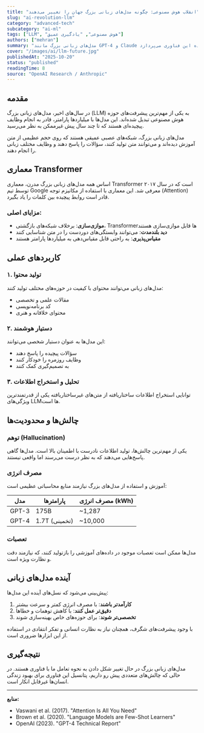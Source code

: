 ```yaml
---
title: "انقلاب هوش مصنوعی: چگونه مدل‌های زبانی بزرگ جهان را تغییر می‌دهند"
slug: "ai-revolution-llm"
category: "advanced-tech"
subcategory: "ai-ml"
tags: ["LLM", "هوش مصنوعی", "یادگیری عمیق"]
authors: ["mehran"]
summary: "مدل‌های زبانی بزرگ مانند GPT-4 و Claude در حال تغییر شیوه تعامل ما با فناوری هستند. این مقاله به بررسی پیشرفت‌های اخیر و تأثیرات آینده این فناوری می‌پردازد."
cover: "/images/ai/llm-future.jpg"
publishedAt: "2025-10-20"
status: "published"
readingTime: 8
source: "OpenAI Research / Anthropic"
---
```


## مقدمه

در سال‌های اخیر، مدل‌های زبانی بزرگ (LLM) به یکی از مهم‌ترین پیشرفت‌های حوزه هوش مصنوعی تبدیل شده‌اند. این مدل‌ها با میلیاردها پارامتر، قادر به انجام وظایف پیچیده‌ای هستند که تا چند سال پیش غیرممکن به نظر می‌رسید.

<Callout type="info">
مدل‌های زبانی بزرگ، شبکه‌های عصبی عمیقی هستند که روی حجم عظیمی از متن آموزش دیده‌اند و می‌توانند متن تولید کنند، سؤالات را پاسخ دهند و وظایف مختلف زبانی را انجام دهند.
</Callout>

## معماری Transformer

اساس همه مدل‌های زبانی بزرگ مدرن، معماری Transformer است که در سال ۲۰۱۷ توسط تیم Google معرفی شد. این معماری با استفاده از مکانیزم توجه (Attention) قادر است روابط پیچیده بین کلمات را یاد بگیرد.

### مزایای اصلی:

- **موازی‌سازی**: برخلاف شبکه‌های بازگشتی، Transformerها قابل موازی‌سازی هستند
- **دید بلندمدت**: می‌توانند وابستگی‌های دوردست را در متن شناسایی کنند
- **مقیاس‌پذیری**: به راحتی قابل مقیاس‌دهی به میلیاردها پارامتر هستند

## کاربردهای عملی

### ۱. تولید محتوا

مدل‌های زبانی می‌توانند محتوای با کیفیت در حوزه‌های مختلف تولید کنند:

- مقالات علمی و تخصصی
- کد برنامه‌نویسی
- محتوای خلاقانه و هنری

### ۲. دستیار هوشمند

این مدل‌ها به عنوان دستیار شخصی می‌توانند:

- سؤالات پیچیده را پاسخ دهند
- وظایف روزمره را خودکار کنند
- به تصمیم‌گیری کمک کنند

### ۳. تحلیل و استخراج اطلاعات

<Callout type="success">
توانایی استخراج اطلاعات ساختاریافته از متن‌های غیرساختاریافته یکی از قدرتمندترین ویژگی‌های LLMها است.
</Callout>

## چالش‌ها و محدودیت‌ها

### توهم (Hallucination)

یکی از مهم‌ترین چالش‌ها، تولید اطلاعات نادرست با اطمینان بالا است. مدل‌ها گاهی پاسخ‌هایی می‌دهند که به نظر درست می‌رسند اما واقعی نیستند.

### مصرف انرژی

آموزش و استفاده از مدل‌های بزرگ نیازمند منابع محاسباتی عظیمی است:

| مدل | پارامترها | مصرف انرژی (kWh) |
|-----|-----------|-----------------|
| GPT-3 | 175B | ~1,287 |
| GPT-4 | 1.7T (تخمینی) | ~10,000 |

### تعصبات

مدل‌ها ممکن است تعصبات موجود در داده‌های آموزشی را بازتولید کنند، که نیازمند دقت و نظارت ویژه است.

## آینده مدل‌های زبانی

پیش‌بینی می‌شود که نسل‌های آینده این مدل‌ها:

1. **کارآمدتر باشند**: با مصرف انرژی کمتر و سرعت بیشتر
2. **دقیق‌تر عمل کنند**: با کاهش توهمات و خطاها
3. **تخصصی‌تر شوند**: برای حوزه‌های خاص بهینه‌سازی شوند

<Callout type="warning">
با وجود پیشرفت‌های شگرف، همچنان نیاز به نظارت انسانی و تفکر انتقادی در استفاده از این ابزارها ضروری است.
</Callout>

## نتیجه‌گیری

مدل‌های زبانی بزرگ در حال تغییر شکل دادن به نحوه تعامل ما با فناوری هستند. در حالی که چالش‌های متعددی پیش رو داریم، پتانسیل این فناوری برای بهبود زندگی انسان‌ها غیرقابل انکار است.

---

**منابع:**
- Vaswani et al. (2017). "Attention Is All You Need"
- Brown et al. (2020). "Language Models are Few-Shot Learners"
- OpenAI (2023). "GPT-4 Technical Report"
